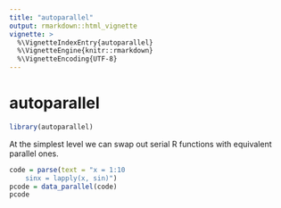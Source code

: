 ```yaml
---
title: "autoparallel"
output: rmarkdown::html_vignette
vignette: >
  %\VignetteIndexEntry{autoparallel}
  %\VignetteEngine{knitr::rmarkdown}
  %\VignetteEncoding{UTF-8}
---
```


# autoparallel

```r
library(autoparallel)
```

At the simplest level we can swap out serial R functions with equivalent
parallel ones.

```r
code = parse(text = "x = 1:10
    sinx = lapply(x, sin)")
pcode = data_parallel(code)
pcode
```
